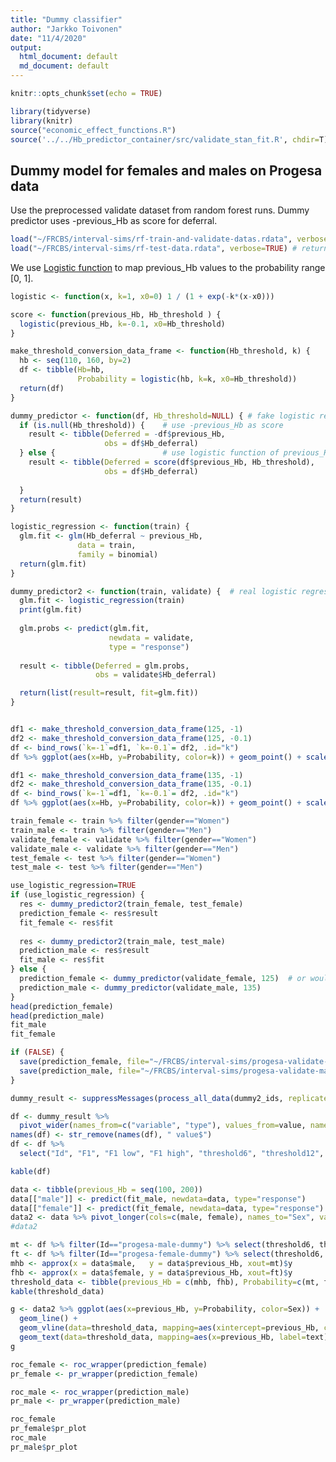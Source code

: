 ```yaml
---
title: "Dummy classifier"
author: "Jarkko Toivonen"
date: "11/4/2020"
output: 
  html_document: default
  md_document: default
---
```


```r
knitr::opts_chunk$set(echo = TRUE)

library(tidyverse)
library(knitr)
source("economic_effect_functions.R")
source('../../Hb_predictor_container/src/validate_stan_fit.R', chdir=T)
```

## Dummy model for females and males on Progesa data

Use the preprocessed validate dataset from random forest runs. Dummy predictor uses -previous_Hb as score for deferral. 



```r
load("~/FRCBS/interval-sims/rf-train-and-validate-datas.rdata", verbose=TRUE)  # returns train and validate dataframes
load("~/FRCBS/interval-sims/rf-test-data.rdata", verbose=TRUE) # returns test dataframe
```

We use [Logistic function](https://en.wikipedia.org/wiki/Logistic_function) to map previous_Hb values to
the probability range [0, 1].

```r

logistic <- function(x, k=1, x0=0) 1 / (1 + exp(-k*(x-x0)))

score <- function(previous_Hb, Hb_threshold ) {
  logistic(previous_Hb, k=-0.1, x0=Hb_threshold)
}

make_threshold_conversion_data_frame <- function(Hb_threshold, k) {
  hb <- seq(110, 160, by=2)
  df <- tibble(Hb=hb, 
               Probability = logistic(hb, k=k, x0=Hb_threshold))
  return(df)
}

dummy_predictor <- function(df, Hb_threshold=NULL) { # fake logistic regression
  if (is.null(Hb_threshold)) {    # use -previous_Hb as score
    result <- tibble(Deferred = -df$previous_Hb,
                     obs = df$Hb_deferral)
  } else {                        # use logistic function of previous_Hb as score
    result <- tibble(Deferred = score(df$previous_Hb, Hb_threshold), 
                     obs = df$Hb_deferral)
    
  }
  return(result)
}

logistic_regression <- function(train) {
  glm.fit <- glm(Hb_deferral ~ previous_Hb,
               data = train,
               family = binomial)
  return(glm.fit)  
}

dummy_predictor2 <- function(train, validate) {  # real logistic regression
  glm.fit <- logistic_regression(train)
  print(glm.fit)
  
  glm.probs <- predict(glm.fit,
                      newdata = validate,
                      type = "response")
  
  result <- tibble(Deferred = glm.probs, 
                   obs = validate$Hb_deferral)

  return(list(result=result, fit=glm.fit))  
}



```

```r
df1 <- make_threshold_conversion_data_frame(125, -1) 
df2 <- make_threshold_conversion_data_frame(125, -0.1)
df <- bind_rows(`k=-1`=df1, `k=-0.1`= df2, .id="k")
df %>% ggplot(aes(x=Hb, y=Probability, color=k)) + geom_point() + scale_y_continuous(breaks=seq(0, 1, by=0.1)) + labs(colour="Logistic function parameter") + ggtitle("Female")
```

```r
df1 <- make_threshold_conversion_data_frame(135, -1) 
df2 <- make_threshold_conversion_data_frame(135, -0.1)
df <- bind_rows(`k=-1`=df1, `k=-0.1`= df2, .id="k")
df %>% ggplot(aes(x=Hb, y=Probability, color=k)) + geom_point() + scale_y_continuous(breaks=seq(0, 1, by=0.1)) + labs(colour="Logistic function parameter") + ggtitle("Male")
```

```r
train_female <- train %>% filter(gender=="Women")
train_male <- train %>% filter(gender=="Men")
validate_female <- validate %>% filter(gender=="Women")
validate_male <- validate %>% filter(gender=="Men")
test_female <- test %>% filter(gender=="Women")
test_male <- test %>% filter(gender=="Men")
```



```r
use_logistic_regression=TRUE
if (use_logistic_regression) {
  res <- dummy_predictor2(train_female, test_female)
  prediction_female <- res$result
  fit_female <- res$fit
  
  res <- dummy_predictor2(train_male, test_male)
  prediction_male <- res$result
  fit_male <- res$fit
} else {
  prediction_female <- dummy_predictor(validate_female, 125)  # or would mean Hb be better centering point than deferral threshold
  prediction_male <- dummy_predictor(validate_male, 135)
}
head(prediction_female)
head(prediction_male)
fit_male
fit_female
```

```r
if (FALSE) {
  save(prediction_female, file="~/FRCBS/interval-sims/progesa-validate-female-dummy2.rdata")
  save(prediction_male, file="~/FRCBS/interval-sims/progesa-validate-male-dummy2.rdata")
}
```

```r
dummy_result <- suppressMessages(process_all_data(dummy2_ids, replicates=100))
```

```r
df <- dummy_result %>% 
  pivot_wider(names_from=c("variable", "type"), values_from=value, names_glue="{variable} {type}")
names(df) <- str_remove(names(df), " value$")
df <- df %>%
  select("Id", "F1", "F1 low", "F1 high", "threshold6", "threshold12", "E6", "E6 low", "E6 high", "E12", "E12 low", "E12 high")

kable(df)
```

```r
data <- tibble(previous_Hb = seq(100, 200))
data[["male"]] <- predict(fit_male, newdata=data, type="response")
data[["female"]] <- predict(fit_female, newdata=data, type="response")
data2 <- data %>% pivot_longer(cols=c(male, female), names_to="Sex", values_to="Probability")
#data2

mt <- df %>% filter(Id=="progesa-male-dummy") %>% select(threshold6, threshold12) %>% as.numeric()   # male thresholds
ft <- df %>% filter(Id=="progesa-female-dummy") %>% select(threshold6, threshold12) %>% as.numeric() # female thresholds
mhb <- approx(x = data$male,   y = data$previous_Hb, xout=mt)$y                                          # corresponding male hemoglobins
fhb <- approx(x = data$female, y = data$previous_Hb, xout=ft)$y                                          # corresponding female hemoglobins
threshold_data <- tibble(previous_Hb = c(mhb, fhb), Probability=c(mt, ft), text=c("t6", "t12", "t6", "t12"), Sex=c("male", "male", "female", "female"))
kable(threshold_data)

g <- data2 %>% ggplot(aes(x=previous_Hb, y=Probability, color=Sex)) + 
  geom_line() +
  geom_vline(data=threshold_data, mapping=aes(xintercept=previous_Hb, colour=Sex)) +
  geom_text(data=threshold_data, mapping=aes(x=previous_Hb, label=text), y=0.1, show.legend=FALSE, nudge_x=2.5)
g
```


```r
roc_female <- roc_wrapper(prediction_female)
pr_female <- pr_wrapper(prediction_female)
```

```r
roc_male <- roc_wrapper(prediction_male)
pr_male <- pr_wrapper(prediction_male)
```
```r
roc_female
pr_female$pr_plot
roc_male
pr_male$pr_plot
```





